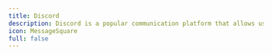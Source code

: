 ```yaml
---
title: Discord
description: Discord is a popular communication platform that allows users to chat, share media, and more. MGSM uses Discord for authentication, notifications, and more.
icon: MessageSquare
full: false
---
```


<Cards>
    <Card
        title="Developer Application"
        description="Learn how to create a Discord application for use with MGSM. This application will be used to log in users, send notifications, handle roles, and more."
        href="/docs/integrations/discord/developer-application"
    />
    <Card
        title="Developer Mode"
        description="Learn how to enable Developer Mode in Discord to get the IDs of users, channels, roles, etc."
        href="/docs/integrations/discord/developer-mode"
    />
</Cards>
